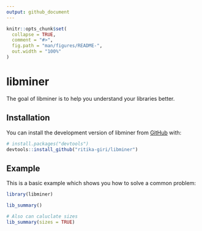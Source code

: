 ```yaml
---
output: github_document
---
```


<!-- README.md is generated from README.Rmd. Please edit that file -->

```r
knitr::opts_chunk$set(
  collapse = TRUE,
  comment = "#>",
  fig.path = "man/figures/README-",
  out.width = "100%"
)
```

# libminer

<!-- badges: start -->

<!-- badges: end -->

The goal of libminer is to help you understand your libraries better.

## Installation

You can install the development version of libminer from [GitHub](https://github.com/) with:

``` r
# install.packages("devtools")
devtools::install_github("ritika-giri/libminer")
```

## Example

This is a basic example which shows you how to solve a common problem:

```r
library(libminer)

lib_summary()

# Also can caluclate sizes
lib_summary(sizes = TRUE)
```
